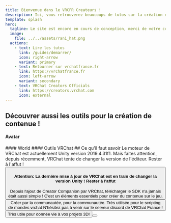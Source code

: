 ```yaml
---
title: Bienvenue dans le VRCFR Createurs !
description: Ici, vous retrouverez beaucoups de tutos sur la création de contenue sur vrchat !
template: splash
hero:
  tagline: Le site est encore en cours de conception, merci de votre compréhension !
  image:
    file: ../../assets/rani_hat.png
  actions:
    - text: Lire les tutos
      link: /guides/demarrer/
      icon: right-arrow
      variant: primary
    - text: Retourner sur vrchatfrance.fr
      link: https://vrchatfrance.fr
      icon: left-arrow
      variant: secondary
    - text: VRChat Creators Officials
      link: https://creators.vrchat.com
      icon: external 
---
```



## Découvrer aussi les outils pour la création de contenue !
#### Avatar
<FluidGrid>
	<ShowCard
		title="Poyomi Shaders"
		href="https://github.com/poiyomi/PoiyomiToonShader"
		thumbnail="poyomi.jpg"
	/>
  <ShowCard
    title="GogoLoco"
    href="https://franadavrc.gumroad.com/l/gogoloco"
    thumbnail="gogoloco.webp"
  />
  <ShowCard
    title="OBS Controller"
    href="https://nerdywoffy.gumroad.com/l/vrchat-obs-controller "
    thumbnail="obs.png"
  />
  <ShowCard
    title="Pumkin's Avatar Tools"
    href="https://booth.pm/en/items/2089810"
    thumbnail="pumpkin.jpg"
  />
  <ShowCard
    title="Toggle Assistant VRChat"
    href="https://shatteredfur.gumroad.com/l/vrctoggle"
    thumbnail="toggle.png"
  />
</FluidGrid>
#### World
<FluidGrid>
	<ShowCard
		title="Poyomi Shader"
		href="https://github.com/poiyomi/PoiyomiToonShader"
		thumbnail="poyomi.jpg"
	/>
  <ShowCard
		title="AudioLink"
		href="https://github.com/llealloo/vrc-udon-audio-link/tree/master"
		thumbnail="audiolink.gif"
	/>
</FluidGrid>
#### Outils VRChat
<FluidGrid>
  <ShowCard
    title="VRCX"
    href="https://github.com/vrcx-team/VRCX"
    thumbnail="vrcx.png"
  />
</FluidGrid>
## Ce qu'il faut savoir 

<CardGrid stagger>
  <Card title="Unity" icon="pencil">
    Le moteur de VRChat est actuellement Unity version 2019.4.31f1. Mais faites attention, depuis récemment, VRChat tente de changer la version de l'éditeur. Rester à l'affut !
    <Button 
      text="Télécharger Unity Hub"
      href="https://public-cdn.cloud.unity3d.com/hub/prod/UnityHubSetup.exe"
    />
    <h4>Attention: La dernière mise à jour de VRChat est en train de changer la version Unity ! Rester à l'affut</h4>
  </Card>
  <Card title="VRChat SDK" icon="add-document">
    Depuis l'ajout de Creator Companion par VRChat, télécharger le SDK n'a jamais était aussi simple ! C'est un éléments essentiels pour créer du contenue sur le jeu.
    <Button 
      text="Télécharger Creator Companion"
      href="https://vrchat.com/download/vcc"
    />
  </Card>
  <Card title="UdonSharp" icon="setting">
    Créer par la communautée, pour la communautée. Très utilisée pour le scripting de mondes vrchat
  </Card>
  <Card title="Et tout le reste ..." icon="open-book">
    N'hésitez pas à venir sur le serveur discord de VRChat France !
    <Button 
      text="Rejoindre"
      href="https://discord.gg/vrchatfrance"
      discord="true" 
    />
  </Card>
  <Card title="Blender" icon="open-book">
    Très utile pour donnée vie à vos projets 3D!
    <Button 
      text="Télécharger Blender"
      href="https://www.blender.org/download/"
    />
  </Card>
</CardGrid>